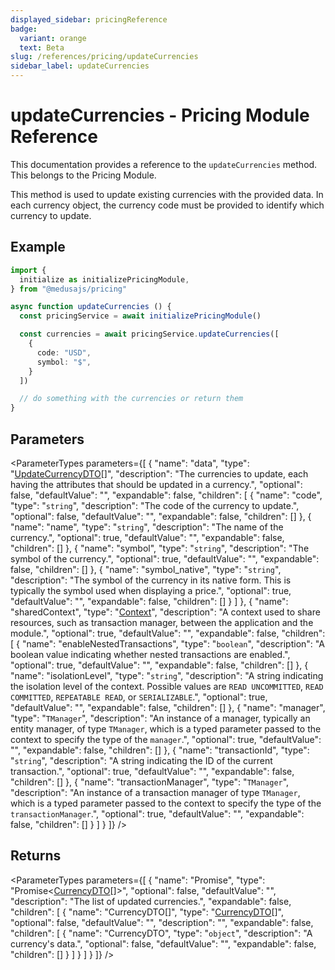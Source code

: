 ```yaml
---
displayed_sidebar: pricingReference
badge:
  variant: orange
  text: Beta
slug: /references/pricing/updateCurrencies
sidebar_label: updateCurrencies
---
```



# updateCurrencies - Pricing Module Reference

This documentation provides a reference to the `updateCurrencies` method. This belongs to the Pricing Module.

This method is used to update existing currencies with the provided data. In each currency object, the currency code must be provided to identify which currency to update.

## Example

```ts
import {
  initialize as initializePricingModule,
} from "@medusajs/pricing"

async function updateCurrencies () {
  const pricingService = await initializePricingModule()

  const currencies = await pricingService.updateCurrencies([
    {
      code: "USD",
      symbol: "$",
    }
  ])

  // do something with the currencies or return them
}
```

## Parameters

<ParameterTypes parameters={[
  {
    "name": "data",
    "type": "[UpdateCurrencyDTO](../../pricing/interfaces/pricing.UpdateCurrencyDTO.mdx)[]",
    "description": "The currencies to update, each having the attributes that should be updated in a currency.",
    "optional": false,
    "defaultValue": "",
    "expandable": false,
    "children": [
      {
        "name": "code",
        "type": "`string`",
        "description": "The code of the currency to update.",
        "optional": false,
        "defaultValue": "",
        "expandable": false,
        "children": []
      },
      {
        "name": "name",
        "type": "`string`",
        "description": "The name of the currency.",
        "optional": true,
        "defaultValue": "",
        "expandable": false,
        "children": []
      },
      {
        "name": "symbol",
        "type": "`string`",
        "description": "The symbol of the currency.",
        "optional": true,
        "defaultValue": "",
        "expandable": false,
        "children": []
      },
      {
        "name": "symbol_native",
        "type": "`string`",
        "description": "The symbol of the currency in its native form. This is typically the symbol used when displaying a price.",
        "optional": true,
        "defaultValue": "",
        "expandable": false,
        "children": []
      }
    ]
  },
  {
    "name": "sharedContext",
    "type": "[Context](../../pricing/interfaces/pricing.Context.mdx)",
    "description": "A context used to share resources, such as transaction manager, between the application and the module.",
    "optional": true,
    "defaultValue": "",
    "expandable": false,
    "children": [
      {
        "name": "enableNestedTransactions",
        "type": "`boolean`",
        "description": "A boolean value indicating whether nested transactions are enabled.",
        "optional": true,
        "defaultValue": "",
        "expandable": false,
        "children": []
      },
      {
        "name": "isolationLevel",
        "type": "`string`",
        "description": "A string indicating the isolation level of the context. Possible values are `READ UNCOMMITTED`, `READ COMMITTED`, `REPEATABLE READ`, or `SERIALIZABLE`.",
        "optional": true,
        "defaultValue": "",
        "expandable": false,
        "children": []
      },
      {
        "name": "manager",
        "type": "`TManager`",
        "description": "An instance of a manager, typically an entity manager, of type `TManager`, which is a typed parameter passed to the context to specify the type of the `manager`.",
        "optional": true,
        "defaultValue": "",
        "expandable": false,
        "children": []
      },
      {
        "name": "transactionId",
        "type": "`string`",
        "description": "A string indicating the ID of the current transaction.",
        "optional": true,
        "defaultValue": "",
        "expandable": false,
        "children": []
      },
      {
        "name": "transactionManager",
        "type": "`TManager`",
        "description": "An instance of a transaction manager of type `TManager`, which is a typed parameter passed to the context to specify the type of the `transactionManager`.",
        "optional": true,
        "defaultValue": "",
        "expandable": false,
        "children": []
      }
    ]
  }
]} />

## Returns

<ParameterTypes parameters={[
  {
    "name": "Promise",
    "type": "Promise&#60;[CurrencyDTO](../../pricing/interfaces/pricing.CurrencyDTO.mdx)[]&#62;",
    "optional": false,
    "defaultValue": "",
    "description": "The list of updated currencies.",
    "expandable": false,
    "children": [
      {
        "name": "CurrencyDTO[]",
        "type": "[CurrencyDTO](../../pricing/interfaces/pricing.CurrencyDTO.mdx)[]",
        "optional": false,
        "defaultValue": "",
        "description": "",
        "expandable": false,
        "children": [
          {
            "name": "CurrencyDTO",
            "type": "`object`",
            "description": "A currency's data.",
            "optional": false,
            "defaultValue": "",
            "expandable": false,
            "children": []
          }
        ]
      }
    ]
  }
]} />
